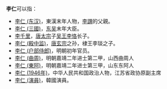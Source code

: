 '''李仁'''可以指：
* [[李譔#父|李仁 (东汉)]]，東漢末年人物，[[李譔|李譔]]的父親。
* [[李仁_(三國)|李仁 (三國)]]，[[孙吴|东吴]]末年大臣。
* [[李千里|李千里]]，[[唐太宗|唐太宗]]子[[李恪_(吴王)|吴王李恪]]长子。
* [[李琰_(棣王)#儿子|李仁 (殿中监)]]，[[唐玄宗|唐玄宗]]之孙，棣王李琰之子。
* [[李仁_(户部侍郎)|李仁 (户部侍郎)]]，明朝初年官员。
* [[李仁_(曲周)|李仁 (曲周)]]，明朝嘉靖二年进士第二甲，山西曲周人
* [[李仁_(東阿)|李仁 (東阿)]]，明朝嘉靖二年进士第三甲，山东东阿人
* [[李仁_(1946年)|李仁 (1946年)]]，中华人民共和国政治人物，江苏省政协原副主席
* [[李仁_(演員)|李仁 (演員)]]，韓國演員。

{{Disambig|R|Cat=二字李姓人名消歧义}}